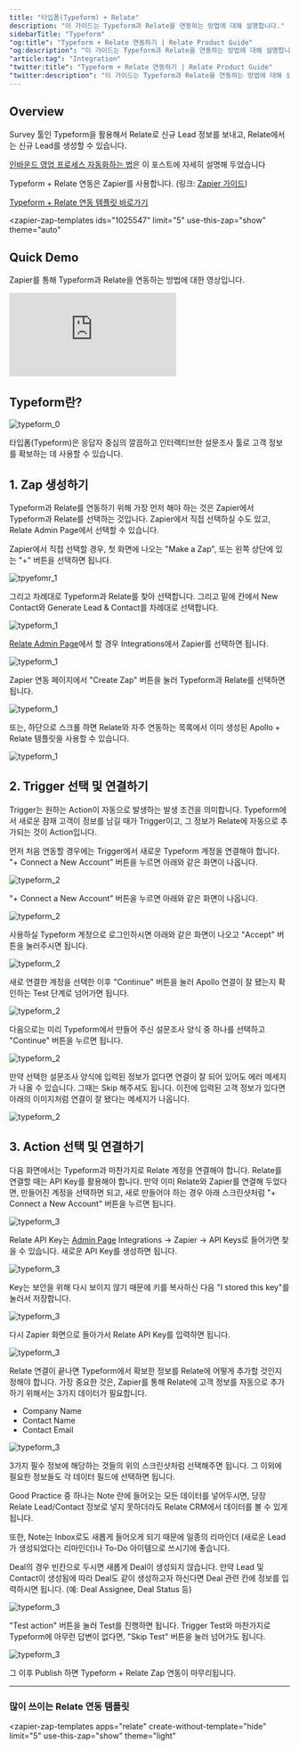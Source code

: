 ```yaml
---
title: "타입폼(Typeform) + Relate"
description: "이 가이드는 Typeform과 Relate을 연동하는 방법에 대해 설명합니다."
sidebarTitle: "Typeform"
"og:title": "Typeform + Relate 연동하기 | Relate Product Guide"
"og:description": "이 가이드는 Typeform과 Relate을 연동하는 방법에 대해 설명합니다."
"article:tag": "Integration"
"twitter:title": "Typeform + Relate 연동하기 | Relate Product Guide"
"twitter:description": "이 가이드는 Typeform과 Relate을 연동하는 방법에 대해 설명합니다."
---
```


<script
  type="module"
  src="https://cdn.zapier.com/packages/partner-sdk/v0/zapier-elements/zapier-elements.esm.js"
></script>

<link
  rel="stylesheet"
  href="https://cdn.zapier.com/packages/partner-sdk/v0/zapier-elements/zapier-elements.css"
/>

## Overview

Survey 툴인 Typeform을 활용해서 Relate로 신규 Lead 정보를 보내고, Relate에서는 신규 Lead를 생성할 수 있습니다.

[인바운드 영업 프로세스 자동화하는 법](https://www.relate.kr/blog/how-to-start-inbound-sales/)은 이 포스트에 자세히 설명해 두었습니다

Typeform + Relate 연동은 Zapier를 사용합니다. (링크: [Zapier 가이드](/integrations/zapier))

[Typeform + Relate 연동 템플릿 바로가기](https://zapier.com/app/editor/template/1025547)

<zapier-zap-templates
ids="1025547"
limit="5"
use-this-zap="show"
theme="auto"

> </zapier-zap-templates>

## Quick Demo

Zapier를 통해 Typeform과 Relate을 연동하는 방법에 대한 영상입니다.

<Frame>
  <div style={{ paddingBottom: "62.5%" }}>
    <iframe
      src="https://www.loom.com/embed/1c1bfe52df7648c6ac1ab89d1a3f59ea"
      frameborder="0"
      webkitallowfullscreen
      mozallowfullscreen
      allowfullscreen
      style={{
        position: "absolute",
        top: 0,
        left: 0,
        width: "100%",
        height: "100%",
      }}
    ></iframe>
  </div>
</Frame>

## Typeform란?

![typeform_0](/images/integrations/typeform_0.png)

타입폼(Typeform)은 응답자 중심의 깔끔하고 인터랙티브한 설문조사 툴로 고객 정보를 확보하는 데 사용할 수 있습니다.

## 1. Zap 생성하기

Typeform과 Relate를 연동하기 위해 가장 먼저 해야 하는 것은 Zapier에서 Typeform과 Relate를 선택하는 것입니다. Zapier에서 직접 선택하실 수도 있고, Relate Admin Page에서 선택할 수 있습니다.

Zapier에서 직접 선택할 경우, 첫 화면에 나오는 "Make a Zap", 또는 왼쪽 상단에 있는 "+" 버튼을 선택하면 됩니다.

![tpyefomr_1](/images/integrations/zapier_main.png)

그리고 차례대로 Typeform과 Relate를 찾아 선택합니다. 그리고 밑에 칸에서 New Contact와 Generate Lead & Contact를 차례대로 선택합니다.

![typeform_1](/images/integrations/typeform_1.png)

[Relate Admin Page](https://admin.relate.so)에서 할 경우 Integrations에서 Zapier를 선택하면 됩니다.

![typeform_1](/images/integrations/relate_zapier_integration.png)

Zapier 연동 페이지에서 "Create Zap" 버튼을 눌러 Typeform과 Relate를 선택하면 됩니다.

![typeform_1](/images/integrations/relate_zapier_create.png)

또는, 하단으로 스크롤 하면 Relate와 자주 연동하는 목록에서 이미 생성된 Apollo + Relate 템플릿을 사용할 수 있습니다.

![typeform_1](/images/integrations/relate_zapier_typeform.png)

## 2. Trigger 선택 및 연결하기

Trigger는 원하는 Action이 자동으로 발생하는 발생 조건을 의미합니다. Typeform에서 새로운 잠재 고객이 정보를 남길 때가 Trigger이고, 그 정보가 Relate에 자동으로 추가되는 것이 Action입니다.

먼저 처음 연동할 경우에는 Trigger에서 새로운 Typeform 계정을 연결해야 합니다. "+ Connect a New Account" 버튼을 누르면 아래와 같은 화면이 나옵니다.

![typeform_2](/images/integrations/zapier_typeform_account.png)

"+ Connect a New Account" 버튼을 누르면 아래와 같은 화면이 나옵니다.

![typeform_2](/images/integrations/zapier_typeform_login.png)

사용하실 Typeform 계정으로 로그인하시면 아래와 같은 화면이 나오고 "Accept" 버튼을 눌러주시면 됩니다.

![typeform_2](/images/integrations/zapier_typeform_login2.png)

새로 연결한 계정을 선택한 이후 "Continue" 버튼을 눌러 Apollo 연결이 잘 됐는지 확인하는 Test 단계로 넘어가면 됩니다.

![typeform_2](/images/integrations/zapier_typeform_account2.png)

다음으로는 미리 Typeform에서 만들어 주신 설문조사 양식 중 하나를 선택하고 "Continue" 버튼을 누르면 됩니다.

![typeform_2](/images/integrations/zapier_typeform_select_form.png)

만약 선택한 설문조사 양식에 입력된 정보가 없다면 연결이 잘 되어 있어도 에러 메세지가 나올 수 있습니다. 그때는 Skip 해주셔도 됩니다. 이전에 입력된 고객 정보가 있다면 아래의 이미지처럼 연결이 잘 됐다는 메세지가 나옵니다.

![typeform_2](/images/integrations/zapier_typeform_test_trigger_successful.png)

## 3. Action 선택 및 연결하기

다음 화면에서는 Typeform과 마찬가지로 Relate 계정을 연결해야 합니다. Relate를 연결할 때는 API Key를 활용해야 합니다. 만약 이미 Relate와 Zapier를 연결해 두었다면, 만들어진 계정을 선택하면 되고, 새로 만들어야 하는 경우 아래 스크린샷처럼 "+ Connect a New Account" 버튼을 누르면 됩니다.

![typeform_3](/images/integrations/zapier_relate_apikey_connect.png)

Relate API Key는 [Admin Page](https://admin.relate.so/) Integrations → Zapier → API Keys로 들어가면 찾을 수 있습니다. 새로운 API Key를 생성하면 됩니다.

![typeform_3](/images/integrations/relate_apikey_generate.png)

Key는 보안을 위해 다시 보이지 않기 때문에 키를 복사하신 다음 "I stored this key"를 눌러서 저장합니다.

![typeform_3](/images/integrations/relate_apikey_generate2.png)

다시 Zapier 화면으로 돌아가서 Relate API Key를 입력하면 됩니다.

![typeform_3](/images/integrations/zapier_relate_api_connect.png)

Relate 연결이 끝나면 Typeform에서 확보한 정보를 Relate에 어떻게 추가할 것인지 정해야 합니다. 가장 중요한 것은, Zapier를 통해 Relate에 고객 정보를 자동으로 추가하기 위해서는 3가지 데이터가 필요합니다.

- Company Name
- Contact Name
- Contact Email

![typeform_3](/images/integrations/zapier_relate_action_setups3.png)

3가지 필수 정보에 해당하는 것들의 위의 스크린샷처럼 선택해주면 됩니다. 그 이외에 필요한 정보들도 각 데이터 필드에 선택하면 됩니다.

Good Practice 중 하나는 Note 란에 들어오는 모든 데이터를 넣어두시면, 당장 Relate Lead/Contact 정보로 넣지 못하더라도 Relate CRM에서 데이터를 볼 수 있게 됩니다.

또한, Note는 Inbox로도 새롭게 들어오게 되기 때문에 일종의 리마인더 (새로운 Lead가 생성되었다는 리마인더)나 To-Do 아이템으로 쓰시기에 좋습니다.

Deal의 경우 빈칸으로 두시면 새롭게 Deal이 생성되지 않습니다. 만약 Lead 및 Contact이 생성됨에 따라 Deal도 같이 생성하고자 하신다면 Deal 관련 칸에 정보를 입력하시면 됩니다. (예: Deal Assignee, Deal Status 등)

![typeform_3](/images/integrations/zapier_relate_action_setups4.png)

"Test action" 버튼을 눌러 Test를 진행하면 됩니다. Trigger Test와 마찬가지로 Typeform에 아무런 답변이 없다면, "Skip Test" 버튼을 눌러 넘어가도 됩니다.

![typeform_3](/images/integrations/apollo_8.png)

그 이후 Publish 하면 Typeform + Relate Zap 연동이 마무리됩니다.

---

### 많이 쓰이는 Relate 연동 템플릿

<zapier-zap-templates
apps="relate"
create-without-template="hide"
limit="5"
use-this-zap="show"
theme="light"

> </zapier-zap-templates>
